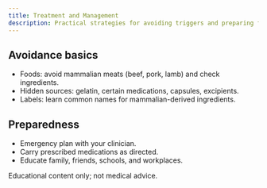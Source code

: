 ```yaml
---
title: Treatment and Management
description: Practical strategies for avoiding triggers and preparing for reactions.
---
```




<TopicLayout title="Treatment and Management" description="Practical strategies for avoiding triggers and preparing for reactions.">

## Avoidance basics

- Foods: avoid mammalian meats (beef, pork, lamb) and check ingredients.
- Hidden sources: gelatin, certain medications, capsules, excipients.
- Labels: learn common names for mammalian-derived ingredients.

## Preparedness

- Emergency plan with your clinician.
- Carry prescribed medications as directed.
- Educate family, friends, schools, and workplaces.

Educational content only; not medical advice.

</TopicLayout>
